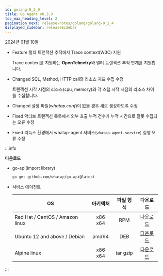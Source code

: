 ```yaml
---
id: golang-0_3_0
title: Go Agent v0.3.0
toc_max_heading_level: 2
pagination_next: release-notes/golang/golang-0_2_4
displayed_sidebar: releaseSidebar
---
```


2024년 01월 10일

- <Status>Feature</Status> 멀티 트랜잭션 추적에서 Trace context(W3C) 지원

  Trace context를 지원하는 **OpenTelmetry**와 멀티 트랜잭션 추적 연계를 지원합니다.

- <Status>Changed</Status> SQL, Method, HTTP call의 리소스 지표 수집 수정

  트랜잭션 시작 시점의 리소스(cpu, memory)와 각 스탭 시작 시점의 리소스 차이를 수집합니다.

- <Status>Changed</Status> 설정 파일(<em>whatap.conf</em>)이 없을 경우 새로 생성하도록 수정

- <Status>Fixed</Status> 액티브 트랜잭션 목록에서 외부 호출 누적 건수가 누적 시간으로 잘못 수집되는 오류 수정

- <Status>Fixed</Status> 리눅스 환경에서 whatap-agent 서비스(<code>whatap-agent.service</code>) 실행 오류 수정

:::info

**다운로드**

* go-api(import library)

  ```bash
  go get github.com/whatap/go-api@latest
  ```

* 서비스 에이전트

  | OS | 아키텍처 | 파일 형식 | 다운로드 |
  | - | :-: | :-: | :-: |
  | Red Hat / CentOS / Amazon linux | x86 x64 | RPM | [다운로드](http://repo.whatap.io/centos/6/x86_64/whatap-agent-0.3-0.x86_64.rpm) |
  | Ubuntu 12 and above / Debian | amd64 | DEB | [다운로드](http://repo.whatap.io/debian/unstable/whatap-agent_0.3.0_amd64.deb) |
  | Alpine linux | x86 x64 | tar gzip | [다운로드](http://repo.whatap.io/alpine/x86_64/whatap-agent-0.3.0.tar.gz) |

:::